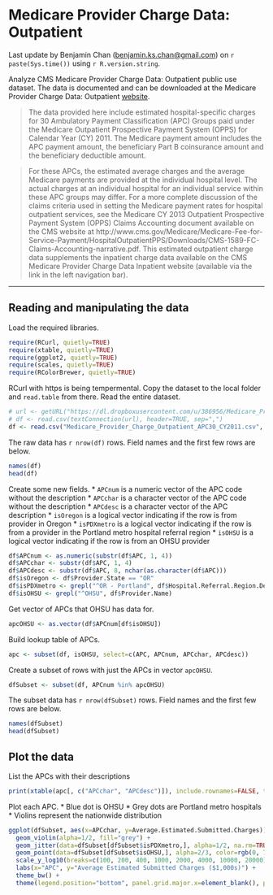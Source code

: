 Medicare Provider Charge Data: Outpatient
========================================

Last update by Benjamin Chan (<benjamin.ks.chan@gmail.com>) on `r paste(Sys.time())` using `r R.version.string`.

Analyze CMS Medicare Provider Charge Data: Outpatient public use dataset. The data is documented and can be downloaded at the Medicare Provider Charge Data: Outpatient [website](http://www.cms.gov/Research-Statistics-Data-and-Systems/Statistics-Trends-and-Reports/Medicare-Provider-Charge-Data/Outpatient.html).

>The data provided here include estimated hospital-specific charges for 30 Ambulatory Payment Classification (APC) Groups paid under the Medicare Outpatient Prospective Payment System (OPPS) for Calendar Year (CY) 2011.  The Medicare payment amount includes the APC payment amount, the beneficiary Part B coinsurance amount and the beneficiary deductible amount.

>For these APCs, the estimated average charges and the average Medicare payments are provided at the individual hospital level.  The actual charges at an individual hospital for an individual service within these APC groups may differ.   For a more complete discussion of the claims criteria used in setting the Medicare payment rates for hospital outpatient services, see the Medicare CY 2013 Outpatient Prospective Payment System (OPPS) Claims Accounting document available on the CMS website at http://www.cms.gov/Medicare/Medicare-Fee-for-Service-Payment/HospitalOutpatientPPS/Downloads/CMS-1589-FC-Claims-Accounting-narrative.pdf.  This estimated outpatient charge data supplements the inpatient charge data available on the CMS Medicare Provider Charge Data Inpatient website (available via the link in the left navigation bar).

--------------------------------------------------------------------------------

Reading and manipulating the data
---------------------------------

Load the required libraries.
```r
require(RCurl, quietly=TRUE)
require(xtable, quietly=TRUE)
require(ggplot2, quietly=TRUE)
require(scales, quietly=TRUE)
require(RColorBrewer, quietly=TRUE)
```

RCurl with https is being tempermental. Copy the dataset to the local folder and `read.table` from there. Read the entire dataset. 
```r
# url <- getURL("https://dl.dropboxusercontent.com/u/386956/Medicare_Provider_Charge_Inpatient_DRG100_FY2011.csv")
# df <- read.csv(textConnection(url), header=TRUE, sep=",")
df <- read.csv("Medicare_Provider_Charge_Outpatient_APC30_CY2011.csv", header=TRUE, sep=",")
```

The raw data has `r nrow(df)` rows. Field names and the first few rows are below.
```r
names(df)
head(df)
```

Create some new fields. 
* `APCnum` is a numeric vector of the APC code without the description
* `APCchar` is a character vector of the APC code without the description
* `APCdesc` is a character vector of the APC description
* `isOregon` is a logical vector indicating if the row is from provider in Oregon
* `isPDXmetro` is a logical vector indicating if the row is from a provider in the Portland metro hospital referral region
* `isOHSU` is a logical vector indicating if the row is from an OHSU provider
```r
df$APCnum <- as.numeric(substr(df$APC, 1, 4))
df$APCchar <- substr(df$APC, 1, 4)
df$APCdesc <- substr(df$APC, 8, nchar(as.character(df$APC)))
df$isOregon <- df$Provider.State == "OR"
df$isPDXmetro <- grepl("^OR - Portland", df$Hospital.Referral.Region.Description)
df$isOHSU <- grepl("^OHSU", df$Provider.Name)
```

Get vector of APCs that OHSU has data for.
```r
apcOHSU <- as.vector(df$APCnum[df$isOHSU])
```

Build lookup table of APCs.
```r
apc <- subset(df, isOHSU, select=c(APC, APCnum, APCchar, APCdesc))
```

Create a subset of rows with just the APCs in vector `apcOHSU`.
```r
dfSubset <- subset(df, APCnum %in% apcOHSU)
```

The subset data has `r nrow(dfSubset)` rows. Field names and the first few rows are below.
```r
names(dfSubset)
head(dfSubset)
```

Plot the data
-------------

List the APCs with their descriptions
```r
print(xtable(apc[, c("APCchar", "APCdesc")]), include.rownames=FALSE, type="html")
```

Plot each APC.
* Blue dot is OHSU
* Grey dots are Portland metro hospitals
* Violins represent the nationwide distribution
```r
ggplot(dfSubset, aes(x=APCchar, y=Average.Estimated.Submitted.Charges)) +
  geom_violin(alpha=1/2, fill="grey") +
  geom_jitter(data=dfSubset[dfSubset$isPDXmetro,], alpha=1/2, na.rm=TRUE) + 
  geom_point(data=dfSubset[dfSubset$isOHSU,], alpha=2/3, color=rgb(0, 73, 144, max=255), size=5) + 
  scale_y_log10(breaks=c(100, 200, 400, 1000, 2000, 4000, 10000, 20000), labels=c("$100", "$200", "$400", "$1K", "$2K", "$4K", "$10K", "$20K")) +
  labs(x="APC", y="Average Estimated Submitted Charges ($1,000s)") +
  theme_bw() +
  theme(legend.position="bottom", panel.grid.major.x=element_blank(), panel.grid.major.y=element_line(color="grey"))
```